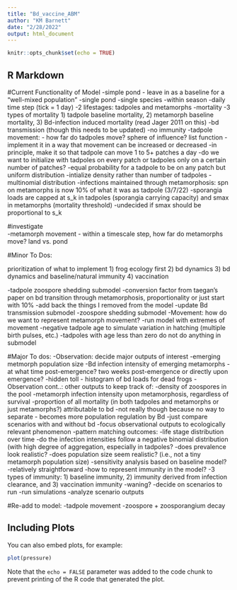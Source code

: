 ```yaml
---
title: "Bd_vaccine_ABM"
author: "KM Barnett"
date: "2/28/2022"
output: html_document
---
```


```r
knitr::opts_chunk$set(echo = TRUE)
```

## R Markdown

#Current Functionality of Model
-simple pond - leave in as a baseline for a "well-mixed population"
-single pond
-single species
-within season
-daily time step (tick = 1 day)
-2 lifestages: tadpoles and metamorphs
-mortality
  -3 types of mortality
    1) tadpole baseline mortality, 2) metamorph baseline mortality,
    3) Bd-infection induced mortality (read Jager 2011 on this)
-bd transmission (though this needs to be updated)
-no immunity
-tadpole movement:
  - how far do tadpoles move? sphere of influence? list function
  -implement it in a way that movement can be increased or decreased
  -in principle, make it so that tadpole can move 1 to 5+ patches a day 
-do we want to initialize with tadpoles on every patch or tadpoles only on a certain number of patches?
    -equal probability for a tadpole to be on any patch but uniform distribution 
    -intialize density rather than number of tadpoles 
    -multinomial distribution
-infections maintained through metamorphosis: spn on metamorphs is now 10% of what it was as tadpole (3/7/22)
-sporangia loads are capped at s_k in tadpoles (sporangia carrying capacity) and smax in metamorphs (mortality threshold)
      -undecided if smax should be proportional to s_k
   
#investigate   
    -metamorph movement - within a timescale step, how far do metamorphs move? land vs. pond

#Minor To Dos:

prioritization of what to implement
1) frog ecology first
2) bd dynamics
3) bd dynamics and baseline/natural immunity
4) vaccination

-tadpole zoospore shedding submodel
-conversion factor from taegan's paper on bd transition through metamorphosis, proportionality or just start with 10%
-add back the things I removed from the model
-update Bd transmission submodel
-zoospore shedding submodel
-Movement: how do we want to represent metamorph movement?
  -run model with extremes of movement
-negative tadpole age to simulate variation in hatching (multiple birth pulses, etc.)
  -tadpoles with age less than zero do not do anything in submodel 

#Major To dos:
-Observation: decide major outputs of interest
    -emerging metmorph population size
    -Bd infection intensity of emerging metamorphs
        -at what time post-emergence? two weeks post-emergence or directly upon emergence?
    -hidden toll - histogram of bd loads for dead frogs
-Observation cont..: other outputs to keep track of:
    -density of zoospores in the pool
    -metamorph infection intensity upon metamorphosis, regardless of survival
    -proportion of all mortality (in both tadpoles and metamorphs or just metamorphs?) attributable to bd
        -not really though because no way to separate - becomes more population regulation by Bd
        -just compare scenarios with and without bd
    -focus observational outputs to ecologically relevant phenomenon
-pattern matching outcomes:
    -life stage distribution over time
    -do the infection intensities follow a negative binomial distribution (with high degree of aggregation, especially in           tadpoles?
    -does prevalence look realistic?
    -does population size seem realistic? (i.e., not a tiny metamorph population size)
-sensitivity analysis based on baseline model?
  -relatively straightforward
-how to represent immunity in the model?
    -3 types of immunity:
      1) baseline immunity, 2) immunity derived from infection clearance, and 3) vaccination immunity
    -waning?
-decide on scenarios to run
-run simulations
-analyze scenario outputs

#Re-add to model:
-tadpole movement
-zoospore + zoosporangium decay


## Including Plots

You can also embed plots, for example:

```r
plot(pressure)
```

Note that the `echo = FALSE` parameter was added to the code chunk to prevent printing of the R code that generated the plot.
